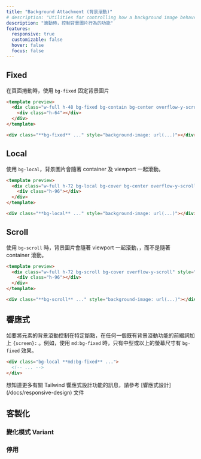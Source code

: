 ```yaml
---
title: "Background Attachment (背景滾動)"
# description: "Utilities for controlling how a background image behaves when scrolling."
description: "滾動時，控制背景圖片行為的功能"
features:
  responsive: true
  customizable: false
  hover: false
  focus: false
---
```




## Fixed

<!-- Use `bg-fixed` to fix the background image relative to the viewport. -->
在頁面捲動時，使用 `bg-fixed` 固定背景圖片

```html lightBlue
<template preview>
  <div class="w-full h-48 bg-fixed bg-contain bg-center overflow-y-scroll" style="background-image:url('/img/placeholder-light-blue.svg');">
    <div class="h-64"></div>
  </div>
</template>

<div class="**bg-fixed** ..." style="background-image: url(...)"></div>
```

## Local

<!-- Use `bg-local` to scroll the background image with the container and the viewport. -->
使用 `bg-local`，背景圖片會隨著 container 及 viewport 一起滾動。

```html indigo
<template preview>
  <div class="w-full h-72 bg-local bg-cover bg-center overflow-y-scroll" style="background-image:url('/img/placeholder-indigo.svg');">
    <div class="h-96"></div>
  </div>
</template>

<div class="**bg-local** ..." style="background-image: url(...)"></div>
```

## Scroll

<!-- Use `bg-scroll` to scroll the background image with the viewport, but not with the container. -->
使用 `bg-scroll` 時，背景圖片會隨著 viewport 一起滾動，，而不是隨著 container 滾動。 

```html fuchsia
<template preview>
  <div class="w-full h-72 bg-scroll bg-cover overflow-y-scroll" style="background-image:url('/img/placeholder-fuchsia.svg');">
    <div class="h-96"></div>
  </div>
</template>

<div class="**bg-scroll** ..." style="background-image: url(...)"></div>
```

## 響應式

<!-- To control the background attachment of an element at a specific breakpoint, add a `{screen}:` prefix to any existing background attachment utility. For example, use `md:bg-fixed` to apply the `bg-fixed` utility at only medium screen sizes and above. -->
如要將元素的背景滾動控制在特定斷點，在任何一個既有背景滾動功能的前綴詞加上 `{screen}:` 。例如，使用 `md:bg-fixed` 時，只有中型或以上的螢幕尺寸有 `bg-fixed` 效果。

```html
<div class="bg-local **md:bg-fixed** ...">
  <!-- ... -->
</div>
```

想知道更多有關 Tailwind 響應式設計功能的訊息，請參考 [響應式設計] (/docs/responsive-design) 文件

## 客製化

### 變化模式 Variant

<Variants plugin="backgroundAttachment" />

### 停用

<Disabling plugin="backgroundAttachment" />
